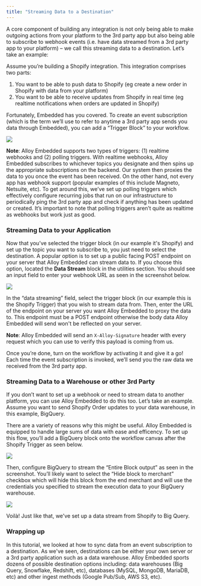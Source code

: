 ```yaml
---
title: "Streaming Data to a Destination"
---
```


A core component of building any integration is not only being able to make outgoing actions from your platform to the 3rd party app but also being able to subscribe to webhook events (i.e. have data streamed from a 3rd party app to your platform) – we call this streaming data to a destination. Let’s take an example:

Assume you’re building a Shopify integration. This integration comprises two parts:

1. You want to be able to push data to Shopify (eg create a new order in Shopify with data from your platform)
2. You want to be able to receive updates from Shopify in real time (eg realtime notifications when orders are updated in Shopify)

Fortunately, Embedded has you covered. To create an event subscription (which is the term we’ll use to refer to anytime a 3rd party app sends you data through Embedded), you can add a “Trigger Block” to your workflow.

![](/images/49bc957-stream-data-shopify-select-event-alloy.png)

**Note**: Alloy Embedded supports two types of triggers: (1) realtime webhooks and (2) polling triggers. With realtime webhooks, Alloy Embedded subscribes to whichever topics you designate and then spins up the appropriate subscriptions on the backend. Our system then proxies the data to you once the event has been received. On the other hand, not every app has webhook support (popular examples of this include Magneto, Netsuite, etc). To get around this, we’ve set up polling triggers which effectively configure recurring jobs that run on our infrastructure to periodically ping the 3rd party app and check if anything has been updated or created. It’s important to note that polling triggers aren’t quite as realtime as webhooks but work just as good.

### Streaming Data to your Application

Now that you’ve selected the trigger block (in our example it's Shopify) and set up the topic you want to subscribe to, you just need to select the destination. A popular option is to set up a public facing POST endpoint on your server that Alloy Embedded can stream data to. If you choose this option, located the **Data Stream** block in the utilities section. You should see an input field to enter your webhook URL as seen in the screenshot below.

![](/images/78091c0-stream-data-shopify-alloy.png)

In the “data streaming” field, select the trigger block (in our example this is the Shopify Trigger) that you wish to stream data from. Then, enter the URL of the endpoint on your server you want Alloy Embedded to proxy the data to. This endpoint must be a POST endpoint otherwise the body data Alloy Embedded will send won't be reflected on your server.

**Note**: Alloy Embedded will send an `X-Alloy-Signature` header with every request which you can use to verify this payload is coming from us.

Once you’re done, turn on the workflow by activating it and give it a go! Each time the event subscription is invoked, we’ll send you the raw data we received from the 3rd party app.

### Streaming Data to a Warehouse or other 3rd Party

If you don’t want to set up a webhook or need to stream data to another platform, you can use Alloy Embedded to do this too. Let’s take an example. Assume you want to send Shopify Order updates to your data warehouse, in this example, BigQuery.

There are a variety of reasons why this might be useful. Alloy Embedded is equipped to handle large sums of data with ease and efficency. To set up this flow, you’ll add a BigQuery block onto the workflow canvas after the Shopify Trigger as seen below.

![](/images/ec06062-ss3.png)

Then, configure BigQuery to stream the “Entire Block output” as seen in the screenshot. You’ll likely want to select the “Hide block to merchant” checkbox which will hide this block from the end merchant and will use the credentials you specified to stream the execution data to your BigQuery warehouse.

![](/images/4fc894b-Screen_Shot_2022-08-21_at_11.54.25_AM.png)

Voilà! Just like that, we've set up a data stream from Shopify to Big Query.

### Wrapping up

In this tutorial, we looked at how to sync data from an event subscription to a destination. As we've seen, destinations can be either your own server or a 3rd party application such as a data warehouse. Alloy Embedded sports dozens of possible destination options including: data warehouses (Big Query, Snowflake, Redshift, etc), databases (MySQL, MongoDB, MariaDB, etc) and other ingest methods (Google Pub/Sub, AWS S3, etc).